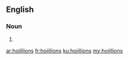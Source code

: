 ==English==

===Noun===
{{head|en|plural}}

# {{plural of|hojillion|lang=en}}

[[ar:hojillions]]
[[fr:hojillions]]
[[ku:hojillions]]
[[my:hojillions]]